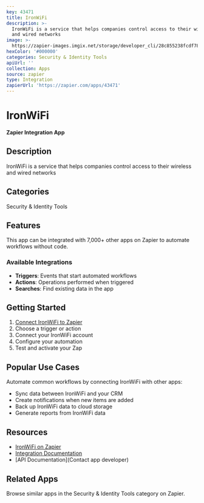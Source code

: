 ```yaml
---
key: 43471
title: IronWiFi
description: >-
  IronWiFi is a service that helps companies control access to their wireless
  and wired networks
image: >-
  https://zapier-images.imgix.net/storage/developer_cli/28c855238fcdf78025fe6420b6646421.png?auto=format%2Ccompress&ixlib=python-3.0.0&q=50
hexColor: '#000000'
categories: Security & Identity Tools
apiUrl: ''
collection: Apps
source: zapier
type: Integration
zapierUrl: 'https://zapier.com/apps/43471'
---
```

# IronWiFi

**Zapier Integration App**

## Description

IronWiFi is a service that helps companies control access to their wireless and wired networks

## Categories

Security & Identity Tools

## Features

This app can be integrated with 7,000+ other apps on Zapier to automate workflows without code.

### Available Integrations

- **Triggers**: Events that start automated workflows
- **Actions**: Operations performed when triggered
- **Searches**: Find existing data in the app

## Getting Started

1. [Connect IronWiFi to Zapier](https://zapier.com/apps/43471)
2. Choose a trigger or action
3. Connect your IronWiFi account
4. Configure your automation
5. Test and activate your Zap

## Popular Use Cases

Automate common workflows by connecting IronWiFi with other apps:

- Sync data between IronWiFi and your CRM
- Create notifications when new items are added
- Back up IronWiFi data to cloud storage
- Generate reports from IronWiFi data

## Resources

- [IronWiFi on Zapier](https://zapier.com/apps/43471)
- [Integration Documentation](https://zapier.com/apps/43471/integrations)
- [API Documentation](Contact app developer)

## Related Apps

Browse similar apps in the Security & Identity Tools category on Zapier.
